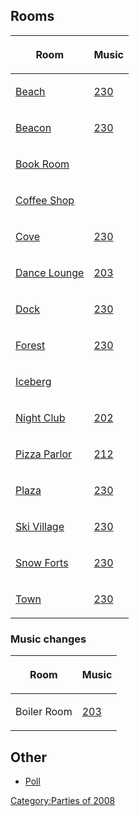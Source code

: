 {{CPW|Sub-Marine Party 2008|Festa Submarina}}

==Rooms==
{|class="wikitable" style="margin: 1em auto;"
!Room!!Music
|-
|[[Media:RoomsBeach-SubMarine.swf|Beach]]||[[Media:Music230.swf|230]]
|-
|[[Media:RoomsBeacon-SubMarine.swf|Beacon]]||[[Media:Music230.swf|230]]
|-
|[[Media:RoomsBook-SubMarine.swf|Book Room]]||{{n/a|?}}
|-
|[[Media:RoomsCoffee-SubMarine.swf|Coffee Shop]]||{{n/a|?}}
|-
|[[Media:RoomsCove-SubMarine.swf|Cove]]||[[Media:Music230.swf|230]]
|-
|[[Media:RoomsLounge-SubMarine.swf|Dance Lounge]]||[[Media:Music203.swf|203]]
|-
|[[Media:RoomsDock-SubMarine.swf|Dock]]||[[Media:Music230.swf|230]]
|-
|[[Media:RoomsForest-SubMarine.swf|Forest]]||[[Media:Music230.swf|230]]
|-
|[[Media:Rooms0215Berg40.swf|Iceberg]]||{{n/a|?}}
|-
|[[Media:RoomsDance-SubMarine.swf|Night Club]]||[[Media:Music202.swf|202]]
|-
|[[Media:RoomsPizza-SubMarine.swf|Pizza Parlor]]||[[Media:Music212.swf|212]]
|-
|[[Media:RoomsPlaza-SubMarine.swf|Plaza]]||[[Media:Music230.swf|230]]
|-
|[[Media:RoomsVillage-SubMarine.swf|Ski Village]]||[[Media:Music230.swf|230]]
|-
|[[Media:RoomsForts-SubMarine.swf|Snow Forts]]||[[Media:Music230.swf|230]]
|-
|[[Media:RoomsTown-SubMarine.swf|Town]]||[[Media:Music230.swf|230]]
|}

===Music changes===
{|class="wikitable" style="margin: auto;"
!Room!!Music
|-
|Boiler Room||[[Media:Music203.swf|203]]
|}

==Other==
*[[Media:ENClose upsPollsub.swf|Poll]]


{{Parties}}
[[Category:Parties of 2008]]
